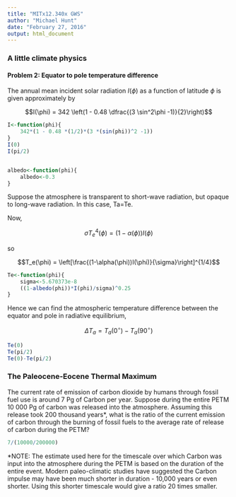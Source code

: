 ```yaml
---
title: "MITx12.340x GWS"
author: "Michael Hunt"
date: "February 27, 2016"
output: html_document
---
```


### A little climate physics

#### Problem 2: Equator to pole temperature difference

The annual mean incident solar radiation $I(\phi)$ as a function of latitude $\phi$ is given approximately by

$$I(\phi) = 342 \left(1 - 0.48 \dfrac{(3 \sin^2\phi -1)}{2}\right)$$

```r
I<-function(phi){
    342*(1 - 0.48 *(1/2)*(3 *(sin(phi))^2 -1))
}
I(0)
I(pi/2)


albedo<-function(phi){
    albedo<-0.3
}
```
Suppose the atmosphere is transparent to short-wave radiation, but opaque to long-wave radiation. In this case, Ta=Te.

Now,

$$\sigma T_e^4(\phi)=(1-\alpha(\phi))I(\phi)$$

so

$$T_e(\phi) = \left[\frac{(1-\alpha(\phi))I(\phi)}{\sigma}\right]^{1/4}$$





```r
Te<-function(phi){
    sigma<-5.670373e-8
    ((1-albedo(phi))*I(phi)/sigma)^0.25
}
```
Hence we can find the atmospheric temperature difference between the equator and pole in radiative equilibrium, 

$$\Delta T_a  = T_a(0^\circ{}) - T_a(90^\circ{})$$

```r
Te(0)
Te(pi/2)
Te(0)-Te(pi/2)
```

### The Paleocene-Eocene Thermal Maximum
The current rate of emission of carbon dioxide by humans through fossil fuel use is around 7 Pg of Carbon per year. Suppose during the entire PETM 10 000 Pg of carbon was released into the atmosphere. Assuming this release took 200 thousand years*, what is the ratio of the current emission of carbon through the burning of fossil fuels to the average rate of release of carbon during the PETM?

```r
7/(10000/200000)
```

*NOTE: The estimate used here for the timescale over which Carbon was input into the atmosphere during the PETM is based on the duration of the entire event. Modern paleo-climatic studies have suggested the Carbon impulse may have been much shorter in duration - 10,000 years or even shorter. Using this shorter timescale would give a ratio 20 times smaller.